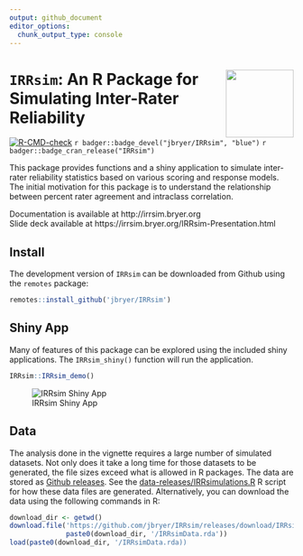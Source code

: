 ```yaml
---
output: github_document
editor_options: 
  chunk_output_type: console
---
```


# <img src="man/figures/IRRsim.png" align="right" width="120" align="right" /> `IRRsim`: An R Package for Simulating Inter-Rater Reliability

<!-- badges: start -->
[![R-CMD-check](https://github.com/jbryer/IRRsim/actions/workflows/R-CMD-check.yaml/badge.svg)](https://github.com/jbryer/IRRsim/actions/workflows/R-CMD-check.yaml)
`r badger::badge_devel("jbryer/IRRsim", "blue")`
`r badger::badge_cran_release("IRRsim")`
<!--
[![CRAN Status](https://badges.cranchecks.info/flavor/release/IRRsim.svg)](https://cran.r-project.org/web/checks/check_results_IRRsim.html)
--
<!-- badges: end -->

This package provides functions and a shiny application to simulate inter-rater 
reliability statistics based on various scoring and response models. The initial motivation for 
this package is to understand the relationship between percent rater agreement and intraclass correlation.

Documentation is available at http://irrsim.bryer.org  
Slide deck available at https://irrsim.bryer.org/IRRsim-Presentation.html

## Install

The development version of `IRRsim` can be downloaded from Github using the `remotes` package:

```r
remotes::install_github('jbryer/IRRsim')
```

## Shiny App

Many of features of this package can be explored using the included shiny applications. The `IRRsim_shiny()` function will run the application.

```r
IRRsim::IRRsim_demo()
```

![IRRsim Shiny App](man/figures/IRRsimShinyApp.png)

## Data

The analysis done in the vignette requires a large number of simulated datasets. Not only does it take a long time for those datasets to be generated, the file sizes exceed what is allowed in R packages. The data are stored as [Github releases](https://github.com/jbryer/IRRsim/releases/tag/IRRsimData). See the [data-releases/IRRsimulations.R](data-releases/IRRsimulations.R) R script for how these data files are generated. Alternatively, you can download the data using the following commands in R:

```r
download_dir <- getwd()
download.file('https://github.com/jbryer/IRRsim/releases/download/IRRsimData/IRRsimData.rda', 
			  paste0(download_dir, '/IRRsimData.rda'))
load(paste0(download_dir, '/IRRsimData.rda))
```

